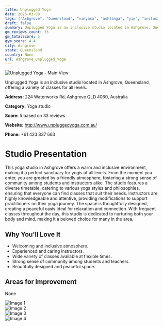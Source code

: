 ```yaml
---
title: Unplugged Yoga
date: 2025-03-08
tags: ["Ashgrove", "Queensland", "vinyasa", "ashtanga", "yin", "inclusive", "community-focused", "Ashgrove"]  
draft: false
summary: Unplugged Yoga is an inclusive studio located in Ashgrove, Queensland, offering a variety of classes for all levels.
gm_reviews_count: 33
gm_totalScore: 5
gym_score: 4.4
city: Ashgrove
state: Queensland
country: None
url: Ashgrove_Unplugged_Yoga
---
```


<div className="aspect-[16/9] relative my-8">
  <img 
    src="https://lh5.googleusercontent.com/p/AF1QipOcUj2k3ay-Drf_iTIMbrtYBTrYnzrTKo6VYN7y=w1920-h1080-k-no"
    alt="Unplugged Yoga - Main View"
    className="object-cover absolute inset-0 w-full h-full rounded-lg"
  />
</div>

Unplugged Yoga is an inclusive studio located in Ashgrove, Queensland, offering a variety of classes for all levels.

**Address:** 224 Waterworks Rd, Ashgrove QLD 4060, Australia

**Category:** Yoga studio

**Score:** 5 based on 33 reviews

**Website:** http://www.unpluggedyoga.com.au/

**Phone:** +61 423 837 663

# Studio Presentation

This yoga studio in Ashgrove offers a warm and inclusive environment, making it a perfect sanctuary for yogis of all levels. From the moment you enter, you are greeted by a friendly atmosphere, fostering a strong sense of community among students and instructors alike. The studio features a diverse timetable, catering to various yoga styles and philosophies, ensuring that everyone can find classes that suit their needs. Instructors are highly knowledgeable and attentive, providing modifications to support practitioners on their yoga journey. The space is thoughtfully designed, creating a peaceful oasis ideal for relaxation and connection. With frequent classes throughout the day, this studio is dedicated to nurturing both your body and mind, making it a beloved choice for many in the area.

## Why You'll Love It

- Welcoming and inclusive atmosphere.
- Experienced and caring instructors.
- Wide variety of classes available at flexible times.
- Strong sense of community among students and teachers.
- Beautifully designed and peaceful space.

## Areas for Improvement

None

<div className="grid grid-cols-1 xl:grid-cols-2 gap-4 my-8">
<div className="aspect-[4/3] relative"><img src="https://lh5.googleusercontent.com/p/AF1QipMIgCbqEQG9EKViVdSi9_SMhvANnYX5rXrhnI6X=w1920-h1080-k-no" alt="Image 1" className="object-cover absolute inset-0 w-full h-full rounded-lg" /></div>
<div className="aspect-[4/3] relative"><img src="https://lh5.googleusercontent.com/p/AF1QipPQWFdCZ_hkrreWLxaz9dCCIOkduWw_gJMUn6q4=w1920-h1080-k-no" alt="Image 2" className="object-cover absolute inset-0 w-full h-full rounded-lg" /></div>
<div className="aspect-[4/3] relative"><img src="https://lh5.googleusercontent.com/p/AF1QipOSK-NLTmvjNEAyyNhyCcOsdM3a0YP2haXk7qxD=w1920-h1080-k-no" alt="Image 3" className="object-cover absolute inset-0 w-full h-full rounded-lg" /></div>
<div className="aspect-[4/3] relative"><img src="https://lh5.googleusercontent.com/p/AF1QipN3l0MW7VVfARuUsvtliEOytTOrAfHQFRkzDN0r=w1920-h1080-k-no" alt="Image 4" className="object-cover absolute inset-0 w-full h-full rounded-lg" /></div>
</div>